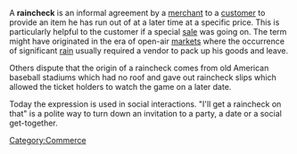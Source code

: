 A '''raincheck''' is an informal agreement by a [[merchant]] to a [[customer]] to provide an item he has run out of at a later time at a specific price.  This is particularly helpful to the customer if a special [[sale]] was going on.  The term might have originated in the era of open-air [[market]]s where the occurrence of significant [[rain]] usually required a vendor to pack up his goods and leave.

Others dispute that the origin of a raincheck comes from old American baseball stadiums which had no roof and gave out raincheck slips which allowed the ticket holders to watch the game on a later date. 

Today the expression is used in social interactions. "I'll get a raincheck on that" is a polite way to turn down an invitation to a party, a date or a social get-together.

[[Category:Commerce]]
